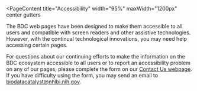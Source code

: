 
<PageContent 
  title="Accessibility"
  width="95%" maxWidth="1200px" center gutters
>
  The BDC web pages have been designed to make them accessible to all
  users and compatible with screen readers and other assistive technologies.
  However, with the continual technological innovations,
  you may need help accessing certain pages. 

  For questions about our continuing efforts to make the information on the BDC ecosystem
  accessible to all users or to report an accessibility problem on any of our pages,
  please complete the form on our [Contact Us webpage](/help-and-support/contact-us).
  If you have difficulty using the form, you may send an email
  to [biodatacatalyst@nhlbi.nih.gov](mailto:biodatacatalyst@nhlbi.nih.gov).
</PageContent>
